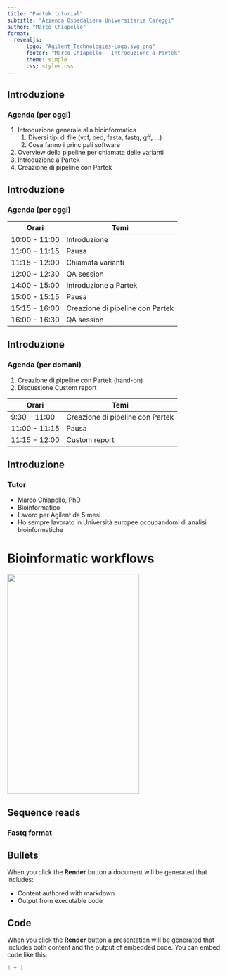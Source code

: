 ```yaml
---
title: "Partek tutorial"
subtitle: "Azienda Ospedaliero Universitaria Careggi"
author: "Marco Chiapello"
format:
  revealjs:
      logo: "Agilent_Technologies-Logo.svg.png"
      footer: "Marco Chiapello - Introduzione a Partek" 
      theme: simple
      css: styles.css
---
```


## Introduzione

### Agenda (per oggi)

1.  Introduzione generale alla bioinformatica
    1.  Diversi tipi di file (vcf, bed, fasta, fastq, gff, ...)
    2.  Cosa fanno i principali software
2.  Overview della pipeline per chiamata delle varianti
3.  Introduzione a Partek
4.  Creazione di pipeline con Partek

## Introduzione

### Agenda (per oggi)

::: {.f30}
| Orari         | Temi                             |
|---------------|----------------------------------|
| 10:00 - 11:00 | Introduzione                     |
| 11:00 - 11:15 | Pausa                            |
| 11:15 - 12:00 | Chiamata varianti                |
| 12:00 - 12:30 | QA session                       |
| 14:00 - 15:00 | Introduzione a Partek            |
| 15:00 - 15:15 | Pausa                            |
| 15:15 - 16:00 | Creazione di pipeline con Partek |
| 16:00 - 16:30 | QA session                       |
:::

## Introduzione

### Agenda (per domani)

1. Creazione di pipeline con Partek (hand-on)
1. Discussione Custom report

::: {.f30}
| Orari         | Temi                             |
|---------------|----------------------------------|
| 9:30 - 11:00  | Creazione di pipeline con Partek |
| 11:00 - 11:15  | Pausa |
| 11:15 - 12:00  | Custom report |
:::

## Introduzione

### Tutor

-   Marco Chiapello, PhD
-   Bioinformatico
-   Lavoro per Agilent da 5 mesi
-   Ho sempre lavorato in Università europee occupandomi di analisi bioinformatiche

# Bioinformatic workflows

![](images/wf.png){.absolute top="200" left="200" width="300" height="500"}

## Sequence reads {.test}

### Fastq format

## Bullets

When you click the **Render** button a document will be generated that includes:

-   Content authored with markdown
-   Output from executable code

## Code

When you click the **Render** button a presentation will be generated that includes both content and the output of embedded code. You can embed code like this:

```r
1 + 1
```
